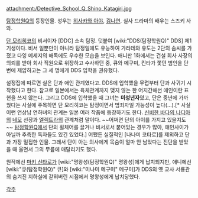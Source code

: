 {{{+1 片桐 紫乃 Shino Katagiri }}}

attachment:/Detective_School_Q_Shino_Katagiri.jpg

[[탐정학원Q]]의 등장인물. 성우는 [[히사카와 아야]], [[김나연]]. 실사 드라마의 배우는 스즈키 사와.

[[단 모리히코]]의 비서이자 [DDC] 소속 탐정. 덧붙여 [wiki:"DDS(탐정학원Q)" DDS] 제1기생이다. 비서 일뿐만이 아니라 탐정일에도 유능하여 가라데와 유도는 2단의 솜씨를 가졌고 다잉 메세지의 해독에도 우수한 모습을 보인다. 애니판 1화에서는 건설 회사 사장의 의뢰를 받아 회사 직원으로 위장하고 수사하던 중, 큐와 메구미, 킨타가 쫓던 범인을 단번에 제압하고는 그 세 명에게 DDS 입학을 권유했다.

설정집에 따르면 실은 단과 애인 관계였다고. DDS에 입학했을 무렵부터 단과 사귀기 시작했다고 한다. 참고로 일본에서는 육체관계까지 맺지 않는 한 어지간해선 애인이란 표현을 쓰지 않는다. 그리고 DDS에 입학했을 때 그녀는 '''미성년자'''였고, 단은 중년에 가까웠다는 사실에 주목하면 단 모리히코는 탐정이면서 범죄자일 가능성이 높다(…).[* 사실 이런 연상남 연하녀의 관계는 일본 여러 작품에 등장하기도 한다. [[신비한 바다의 나디아]]의 [[네모]] 선장과 [[엘렉트라]]의 관계처럼 말이다. ~~어쩌면 단의 아이를 가지고 있을지도~~ [[탐정학원Q]]에서 단의 휠체어를 끌거나 비서로서 붙어있는 경우가 많아, 애인사이가 아닐까 추측한 독자들도 있긴 있었다.] 어쨌든 실질적인 [나나미 코타로]를 제외하고 단과 가장 밀접한 인물. 그래서 단이 아는 의사에게 목숨이 얼마 안 남았다는 진단을 받았을 때 울면서 그의 무릎에 매달리기도 했다.

원작에선 [[마키 신타로]]가 [wiki:"명왕성(탐정학원Q)" 명왕성]에게 납치되지만, 애니에선 [wiki:"큐(탐정학원Q)" 큐]와 [wiki:"미나미 메구미" 메구미]가 DDS의 옛 교사 서룡관의 숨겨진 지하실에 갇혀버린 시점에서 명왕성에게 납치당했다.

[[각주]]
